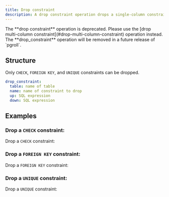 ```yaml
---
title: Drop constraint
description: A drop constraint operation drops a single-column constraint from an existing table.
---
```


<Warning>
  The **drop constraint** operation is deprecated. Please use the [drop
  multi-column constraint](#drop-multi-column-constraint) operation instead. The
  **drop_constraint** operation will be removed in a future release of `pgroll`.
</Warning>

## Structure

Only `CHECK`, `FOREIGN KEY`, and `UNIQUE` constraints can be dropped.

```yaml
drop_constraint:
  table: name of table
  name: name of constraint to drop
  up: SQL expression
  down: SQL expression
```

## Examples

### Drop a `CHECK` constraint:

Drop a `CHECK` constraint:

<ExampleSnippet example="23_drop_check_constraint.yaml" languange="yaml" />

### Drop a `FOREIGN KEY` constraint:

Drop a `FOREIGN KEY` constraint:

<ExampleSnippet example="24_drop_foreign_key_constraint.yaml" languange="yaml" />

### Drop a `UNIQUE` constraint:

Drop a `UNIQUE` constraint:

<ExampleSnippet example="27_drop_unique_constraint.yaml" languange="yaml" />
